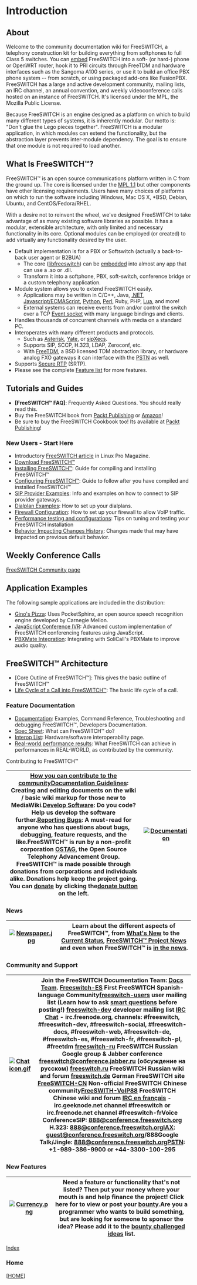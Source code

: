 

# Introduction 

 

## About

Welcome to the community documentation wiki for FreeSWITCH, a telephony construction kit for building everything from softphones to full Class 5 switches. You can [embed](https://wiki.freeswitch.org/wiki/Embedding%5FFreeSWITCH "Embedding FreeSWITCH") FreeSWITCH into a soft- (or hard-) phone or OpenWRT router, hook it to PRI circuits through FreeTDM and hardware interfaces such as the Sangoma A100 series, or use it to build an office PBX phone system -- from scratch, or using packaged add-ons like FusionPBX.  FreeSWITCH has a large and active development community, mailing lists, an IRC channel, an annual convention, and weekly videoconference calls hosted on an instance of FreeSWITCH. It's licensed under the MPL, the Mozilla Public License.

Because FreeSWITCH is an engine designed as a platform on which to build many different types of systems, it is inherently modular. Our motto is: "Don't glue the Lego pieces together". FreeSWITCH is a modular application, in which modules can extend the functionality, but the abstraction layer prevents inter-module dependency. The goal is to ensure that one module is not required to load another.


## What Is FreeSWITCH™?

FreeSWITCH™ is an open source communications platform written in C from the ground up. The core is licensed under the [MPL 1.1](http://www.opensource.org/licenses/mozilla1.1.php) but other components have other licensing requirements. Users have many choices of platforms on which to run the software including Windows, Mac OS X, \*BSD, Debian, Ubuntu, and CentOS/Fedora/RHEL.

With a desire not to reinvent the wheel, we've designed FreeSWITCH to take advantage of as many existing software libraries as possible. It has a modular, extensible architecture, with only limited and necessary functionality in its core. Optional modules can be employed (or created) to add virtually any functionality desired by the user.

* Default implementation is for a PBX or Softswitch (actually a back-to-back user agent or B2BUA)  
   * The core ([libfreeswitch](http://wiki.freeswitch.org/wiki/Libfreeswitch "Libfreeswitch")) can be [embedded](http://wiki.freeswitch.org/wiki/Embedding%5FFreeSWITCH "Embedding FreeSWITCH") into almost any app that can use a .so or .dll.  
   * Transform it into a softphone, PBX, soft-switch, conference bridge or a custom telephony application.
* Module system allows you to extend FreeSWITCH easily.  
   * Applications may be written in C/C++, Java, [.NET](http://wiki.freeswitch.org/wiki/Mod%5Fmanaged "Mod managed"), [Javascript/ECMAScript](http://wiki.freeswitch.org/wiki/Javascript "Javascript"), [Python](http://wiki.freeswitch.org/wiki/Mod%5Fpython "Mod python"), [Perl](http://wiki.freeswitch.org/wiki/Perl "Perl"), Ruby, PHP, [Lua](http://wiki.freeswitch.org/wiki/Lua "Lua"), and more!  
   * External systems can receive events from and/or control the switch over a TCP [Event socket](http://wiki.freeswitch.org/wiki/Mod%5Fevent%5Fsocket "Mod event socket") with many language bindings and clients.
* Handles thousands of concurrent channels with media on a standard PC.
* Interoperates with many different products and protocols.  
   * Such as [Asterisk](http://www.asterisk.org/), [Yate](http://yate.null.ro/), or [sipXecs](http://www.sipfoundry.org).  
   * Supports SIP, SCCP, H.323, LDAP, Zeroconf, etc.  
   * With [FreeTDM](http://wiki.freeswitch.org/wiki/FreeTDM "FreeTDM"), a BSD licensed TDM abstraction library, or hardware analog FXO gateways it can interface with the [PSTN](https://confluence.freeswitch.org/display/FREESWITCH/Glossary#Glossary-pstn) as well.
* Supports [Secure RTP](http://wiki.freeswitch.org/wiki/Secure%5FRTP "Secure RTP") (SRTP).
* Please see the complete [Feature list](http://wiki.freeswitch.org/wiki/Features "Features") for more features.

## Tutorials and Guides  

* **[FreeSWITCH™ FAQ]**: Frequently Asked Questions. You should really read this.
* Buy the FreeSWITCH book from [Packt Publishing](http://bit.ly/aijtAC) or [Amazon](http://amzn.to/cNym68)!
* Be sure to buy the FreeSWITCH Cookbook too! Its available at [Packt Publishing](http://link.packtpub.com/nuIOlX)!

### New Users - Start Here

* Introductory [FreeSWITCH article](http://bit.ly/EpVrv) in Linux Pro Magazine.
* [Download FreeSWITCH™](https://wiki.freeswitch.org/wiki/Download%5FFreeSWITCH "Download FreeSWITCH")
* [Installing FreeSWITCH™](https://wiki.freeswitch.org/wiki/Installation%5FGuide "Installation Guide"): Guide for compiling and installing FreeSWITCH™
* [Configuring FreeSWITCH™](../Configuration/Configuring-FreeSWITCH/index.mdx#set): Guide to follow after you have compiled and installed FreeSWITCH™
* [SIP Provider Examples](https://wiki.freeswitch.org/wiki/SIP%5FProvider%5FExamples "SIP Provider Examples"): Info and examples on how to connect to SIP provider gateways.
* [Dialplan Examples](https://wiki.freeswitch.org/wiki/Dialplan%5FXML "Dialplan XML"): How to set up your dialplans.
* [Firewall Configuration](../Networking/Firewall_1048908.mdx#about): How to set up your firewall to allow VoIP traffic.
* [Performance testing and configurations](https://wiki.freeswitch.org/wiki/Performance%5Ftesting%5Fand%5Fconfigurations "Performance testing and configurations"): Tips on tuning and testing your FreeSWITCH installation
* [Behavior Impacting Changes History](https://wiki.freeswitch.org/wiki/Behavior%5FImpacting%5FChanges%5FHistory "Behavior Impacting Changes History"): Changes made that may have impacted on previous default behavior.

## Weekly Conference Calls

[FreeSWITCH Community page](/freeswitch/FreeSWITCH-Explained/Community/)

## Application Examples

The following sample applications are included in the distribution:  

* [Gino's Pizza](https://wiki.freeswitch.org/wiki/Mod%5Fpocketsphinx "Mod pocketsphinx"): Uses PocketSphinx, an open source speech recognition engine developed by Carnegie Mellon.
* [JavaScript Conference IVR](../Conference/JavaScript-Conference-IVR_7144056.mdx#about): Advanced custom implementation of FreeSWITCH conferencing features using JavaScript.
* [PBXMate Integration](https://wiki.freeswitch.org/wiki/PBXMate-FreeSWITCH-integration "PBXMate-FreeSWITCH-integration"): Integrating with SoliCall's PBXMate to improve audio quality.

## FreeSWITCH™ Architecture

* [Core Outline of FreeSWITCH™]: This gives the basic outline of FreeSWITCH™
* [Life Cycle of a Call into FreeSWITCH™](./Life-Cycle-of-a-Call.mdx#0-about): The basic life cycle of a call.

### Feature Documentation

* [Documentation](https://wiki.freeswitch.org/wiki/Documentation "Documentation"): Examples, Command Reference, Troubleshooting and debugging FreeSWITCH™, Developers Documentation.
* [Spec Sheet](https://wiki.freeswitch.org/wiki/Specsheet "Specsheet"): What can FreeSWITCH™ do?
* [Interop List](https://wiki.freeswitch.org/wiki/Interop%5FList "Interop List"): Hardware/software interoperability page.
* [Real-world performance results](https://wiki.freeswitch.org/wiki/Real-world%5Fresults "Real-world results"): What FreeSWITCH can achieve in performances in REAL-WORLD, as contributed by the community.

Contributing to FreeSWITCH™

| [How you can contribute to the community](https://wiki.freeswitch.org/wiki/Misc%5Fhowcanhelp "Misc howcanhelp")[Documentation Guidelines](https://wiki.freeswitch.org/wiki/Documentation%5FGuidelines "Documentation Guidelines"): Creating and editing documents on the wiki / basic wiki markup for those new to MediaWiki.[Develop Software](https://wiki.freeswitch.org/wiki/Documentation#Documentation%5Ffor%5FDevelopers "Documentation"): Do you code? Help us develop the software further.[Reporting Bugs](https://wiki.freeswitch.org/wiki/Reporting%5FBugs "Reporting Bugs"): A must-read for anyone who has questions about bugs, debugging, feature requests, and the like.FreeSWITCH™ is run by a non-profit corporation [OSTAG](http://www.ostag.org/), the Open Source Telephony Advancement Group. FreeSWITCH™ is made possible through donations from corporations and individuals alike. Donations help keep the project going. You can [donate](https://wiki.freeswitch.org/wiki/FreeSWITCH%5FWiki:Site%5Fsupport "FreeSWITCH Wiki:Site support") by clicking the[donate button](https://wiki.freeswitch.org/wiki/FreeSWITCH%5FWiki:Site%5Fsupport "FreeSWITCH Wiki:Site support") on the left. | [![Documentation](https://wiki.freeswitch.org/images/5/51/Book_128.png)](https://wiki.freeswitch.org/wiki/File:Book%5F128.png "Documentation") |
| -------------------------------------------------------------------------------------------------------------------------------------------------------------------------------------------------------------------------------------------------------------------------------------------------------------------------------------------------------------------------------------------------------------------------------------------------------------------------------------------------------------------------------------------------------------------------------------------------------------------------------------------------------------------------------------------------------------------------------------------------------------------------------------------------------------------------------------------------------------------------------------------------------------------------------------------------------------------------------------------------------------------------------------------------------------------------------------------------------------------------------------------------------------------------------------------------------------------- | ---------------------------------------------------------------------------------------------------------------------------------------------- |

### News

| [![Newspaper.jpg](https://wiki.freeswitch.org/images/f/ff/Newspaper.jpg)](https://wiki.freeswitch.org/wiki/File:Newspaper.jpg) | Learn about the different aspects of FreeSWITCH™, from [What's New](https://wiki.freeswitch.org/wiki/Whats%5FNew "Whats New") to the [Current Status](https://wiki.freeswitch.org/wiki/Current%5FStatus "Current Status"), [FreeSWITCH™ Project News](http://www.freeswitch.org/index.php#news) and even when FreeSWITCH™ is [in the news](https://wiki.freeswitch.org/wiki/FreeSwitch%5FIn%5FThe%5FNews "FreeSwitch In The News"). |
| ------------------------------------------------------------------------------------------------------------------------------ | ----------------------------------------------------------------------------------------------------------------------------------------------------------------------------------------------------------------------------------------------------------------------------------------------------------------------------------------------------------------------------------------------------------------------------------- |

### Community and Support

| [![Chat icon.gif](https://wiki.freeswitch.org/images/2/2a/Chat_icon.gif)](https://wiki.freeswitch.org/wiki/File:Chat%5Ficon.gif) | Join the FreeSWITCH Documentation Team: [Docs Team](../Community/Contributing-Documentation/Docs-Team_1966743.mdx#about). [Freeswitch-ES](http://www.freeswitch.es/) First FreeSWITCH Spanish-language Community[freeswitch-users](http://lists.freeswitch.org/mailman/listinfo/freeswitch-users) user mailing list (Learn how to ask [smart questions](http://www.catb.org/esr/faqs/smart-questions.html#intro) before posting!) [freeswitch-dev](http://lists.freeswitch.org/mailman/listinfo/freeswitch-dev) developer mailing list [IRC Chat](irc://irc.freenode.net/freeswitch) \- irc.freenode.org, channels: #freeswitch, #freeswitch-dev, #freeswitch-social, #freeswitch-docs, #freeswitch-web, #freeswitch-de, #freeswitch-es, #freeswitch-fr, #freeswitch-pl, #freetdm [freeswitch-ru](http://groups.google.ru/group/freeswitch-ru) FreeSWITCH Russian Google group & Jabber conference [freeswitch@conference.jabber.ru](mailto:freeswitch@conference.jabber.ru) (обсуждение на русском) [freeswitch.ru](http://freeswitch.ru/) FreeSWITCH Russian wiki and forum [freeswitch.de](http://www.freeswitch.de/) German FreeSWITCH site [FreeSWITCH-CN](http://www.freeswitch.org.cn/) Non-official FreeSWITCH Chinese community[FreeSWITH-VoIP88](http://bbs.voip88.com/) FreeSWITCH Chinese wiki and forum [IRC en français](irc://irc.geeknode.net/freeswitch) \- irc.geeknode.net channel #freeswitch or irc.freenode.net channel #freeswitch-frVoice ConferenceSIP: 888@conference.freeswitch.org H.323: 888@conference.freeswitch.orgIAX: guest@conference.freeswitch.org/888Google Talk/Jingle: 888@conference.freeswitch.orgPSTN: +1-989-386-9900 or +44-3300-100-295 |
| -------------------------------------------------------------------------------------------------------------------------------- | --------------------------------------------------------------------------------------------------------------------------------------------------------------------------------------------------------------------------------------------------------------------------------------------------------------------------------------------------------------------------------------------------------------------------------------------------------------------------------------------------------------------------------------------------------------------------------------------------------------------------------------------------------------------------------------------------------------------------------------------------------------------------------------------------------------------------------------------------------------------------------------------------------------------------------------------------------------------------------------------------------------------------------------------------------------------------------------------------------------------------------------------------------------------------------------------------------------------------------------------------------------------------------------------------------------------------------------------------------------------------------------------------------------------------------------------------------------------------------------------------------------------------------------------------------------------------------------------------------------------------------- |

### New Features  

| [![Currency.png](https://wiki.freeswitch.org/images/a/af/Currency.png)](https://wiki.freeswitch.org/wiki/File:Currency.png) | Need a feature or functionality that's not listed? Then put your money where your mouth is and help finance the project! Click here for to view or post your [bounty](https://wiki.freeswitch.org/wiki/Bounty "Bounty").Are you a programmer who wants to build something, but are looking for someone to sponsor the idea? Please add it to the [bounty challenged ideas](https://wiki.freeswitch.org/wiki/Bounty%5Fchallenged "Bounty challenged") list. |
| --------------------------------------------------------------------------------------------------------------------------- | ---------------------------------------------------------------------------------------------------------------------------------------------------------------------------------------------------------------------------------------------------------------------------------------------------------------------------------------------------------------------------------------------------------------------------------------------------------- |

[Index](https://wiki.freeswitch.org/wiki/Index "Index")

### Home

\[[HOME](http://www.freeswitch.org/)\]


